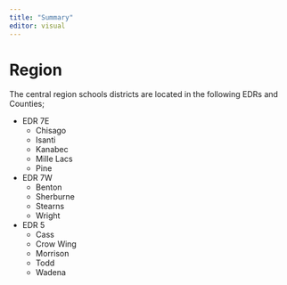 ```yaml
---
title: "Summary"
editor: visual
---
```


# Region

The central region schools districts are located in the following EDRs and Counties;

-   EDR 7E
    -    Chisago
    -   Isanti
    -   Kanabec
    -   Mille Lacs
    -   Pine
-   EDR 7W
    -   Benton
    -   Sherburne
    -   Stearns
    -   Wright
-   EDR 5
    -   Cass
    -   Crow Wing
    -   Morrison
    -   Todd
    -   Wadena
